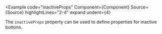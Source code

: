 
<Example
  code="inactiveProps"
  Component={Component}
  Source={Source}
  highlightLines="2-4"
  expand
  undent={4}
>
  The `inactiveProps` property can be used to define properties for inactive
  buttons.
</Example>
